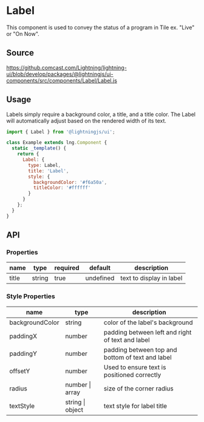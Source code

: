 
# Label

This component is used to convey the status of a program in Tile ex. "Live" or "On Now".

## Source

https://github.comcast.com/Lightning/lightning-ui/blob/develop/packages/@lightningjs/ui-components/src/components/Label/Label.js

## Usage

Labels simply require a background color, a title, and a title color. The Label will automatically adjust based on the rendered width of its text.

```js
import { Label } from '@lightningjs/ui';

class Example extends lng.Component {
  static _template() {
    return {
      Label: {
        type: Label,
        title: 'Label',
        style: {
          backgroundColor: '#f6a50a',
          titleColor: '#ffffff'
        }
      }
    };
  }
}
```

<Canvas>
  <Story id="metadata-label--label" />
</Canvas>

## API

### Properties

| name  | type   | required | default   | description              |
| ----- | ------ | -------- | --------- | ------------------------ |
| title | string | true     | undefined | text to display in label |

### Style Properties

| name            | type             | description                                      |
| --------------- | ---------------- | ------------------------------------------------ |
| backgroundColor | string           | color of the label's background                  |
| paddingX        | number           | padding between left and right of text and label |
| paddingY        | number           | padding between top and bottom of text and label |
| offsetY         | number           | Used to ensure text is positioned correctly      |
| radius          | number \| array  | size of the corner radius                        |
| textStyle       | string \| object | text style for label title                       |
